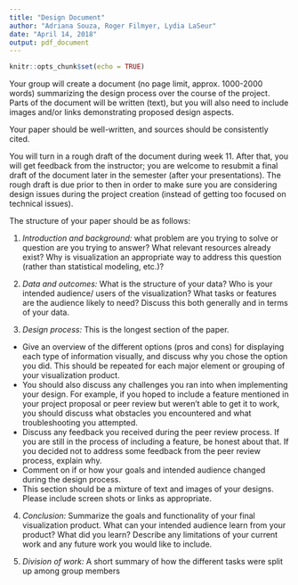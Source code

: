 ```yaml
---
title: "Design Document"
author: "Adriana Souza, Roger Filmyer, Lydia LaSeur"
date: "April 14, 2018"
output: pdf_document
---
```


```r
knitr::opts_chunk$set(echo = TRUE)
```

Your group will create a document (no page limit, approx. 1000-2000 words) summarizing the design process over the course of the project. Parts of the document will be written (text), but you will also need to include images and/or links demonstrating proposed design aspects.

Your paper should be well-written, and sources should be consistently cited. 

You will turn in a rough draft of the document during week 11. After that, you will get feedback from the instructor; you are welcome to resubmit a final draft of the document later in the semester (after your presentations). The rough draft is due prior to then in order to make sure you are considering design issues during the project creation (instead of getting too focused on technical issues). 

The structure of your paper should be as follows:

1. *Introduction and background:* what problem are you trying to solve or question are you trying to answer? What relevant resources already exist? Why is visualization an appropriate way to address this question (rather than statistical modeling, etc.)?

2. *Data and outcomes:* What is the structure of your data? Who is your intended audience/ users of the visualization? What tasks or features are the audience likely to need? Discuss this both generally and in terms of your data.

3. *Design process:* This is the longest section of the paper.

+ Give an overview of the different options (pros and cons) for displaying each type of information visually, and discuss why you chose the option you did. This should be repeated for each major element or grouping of your visualization product.
+ You should also discuss any challenges you ran into when implementing your design. For example, if you hoped to include a feature mentioned in your project proposal or peer review but weren’t able to get it to work, you should discuss what obstacles you encountered and what troubleshooting you attempted.
+ Discuss any feedback you received during the peer review process. If you are still in the process of including a feature, be honest about that. If you decided not to address some feedback from the peer review process, explain why.
+ Comment on if or how your goals and intended audience changed during the design process. 
+ This section should be a mixture of text and images of your designs. Please include screen shots or links as appropriate.

4. *Conclusion:* Summarize the goals and functionality of your final visualization product. What can your intended audience learn from your product? What did you learn? Describe any limitations of your current work and any future work you would like to include.

5. *Division of work:* A short summary of how the different tasks were split up among group members